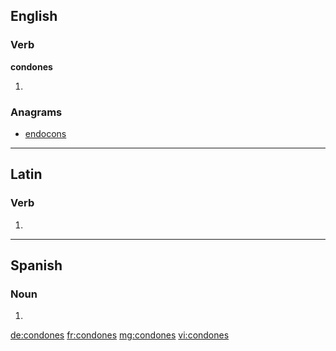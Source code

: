 ==English==

===Verb===
'''condones'''

# {{third-person singular of|condone}}

===Anagrams===
* [[endocons#English|endocons]]

----

==Latin==

===Verb===
{{la-verb-form|condōnēs}}

# {{conjugation of|condono|condōnō|2|s|pres|act|sub|lang=la}}

----

==Spanish==

===Noun===
{{head|es|noun form|g=m|g2=p}}

# {{plural of|nocat=1|[[condón#Spanish|condón]]|lang=es}}

[[de:condones]]
[[fr:condones]]
[[mg:condones]]
[[vi:condones]]